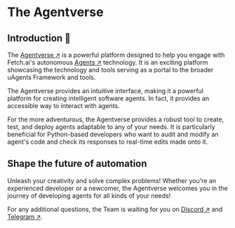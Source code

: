 # The Agentverse

## Introduction 🚀

The [Agentverse ↗️](https://agentverse.ai/) is a powerful platform designed to help you engage with Fetch.ai's autonomous [Agents ↗️](/concepts/agents/agents.md) technology. It is an exciting platform showcasing the technology and tools serving as a portal to the broader uAgents Framework and tools.

The Agentverse provides an intuitive interface, making it a powerful platform for creating intelligent software agents. In fact, it provides an accessible way to interact with agents.

For the more adventurous, the Agentverse provides a robust tool to create, test, and deploy agents adaptable to any of your needs. It is particularly beneficial for Python-based developers who want to audit and modify an agent's code and check its responses to real-time edits made onto it.

## Shape the future of automation

Unleash your creativity and solve complex problems! Whether you're an experienced developer or a newcomer, the Agentverse welcomes you in the journey of developing agents for all kinds of your needs!

For any additional questions, the Team is waiting for you on [Discord ↗️](https://discord.com/invite/fetchai) and [Telegram ↗️](https://t.me/fetch_ai).

